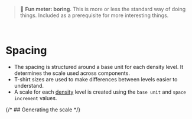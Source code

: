 
<Meta title="Foundations/Spacing" />

> 🥱 **Fun meter: boring**. This is more or less the standard way of doing things. Included as a prerequisite for more interesting things.

<br />

# Spacing

- The spacing is structured around a base unit for each density level. It determines the scale used across components.
- T-shirt sizes are used to make differences between levels easier to understand.
- A scale for each [density](../?path=/docs/foundations-density--docs) level is created using the ```base unit``` and ```space increment``` values.

{/* ## Generating the scale */}
